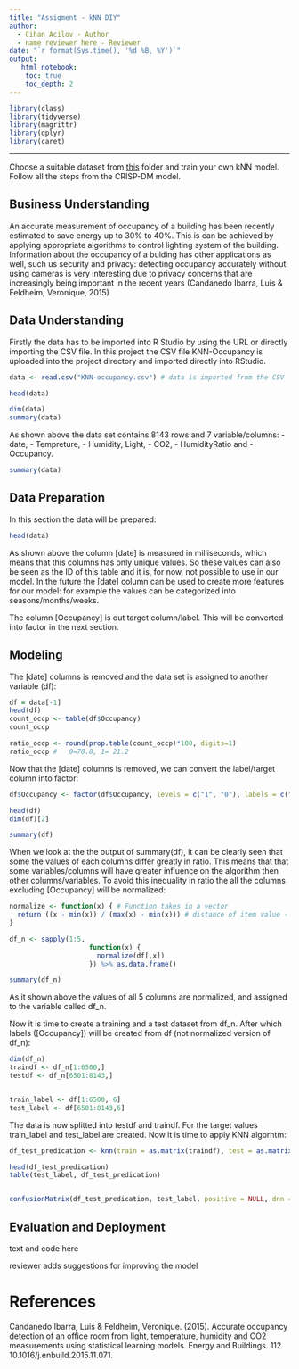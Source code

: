 ```yaml
---
title: "Assigment - kNN DIY"
author:
  - Cihan Acilov - Author
  - name reviewer here - Reviewer
date: "`r format(Sys.time(), '%d %B, %Y')`"
output:
   html_notebook:
    toc: true
    toc_depth: 2
---
```



```r
library(class)
library(tidyverse)
library(magrittr)
library(dplyr)
library(caret)

```

---

Choose a suitable dataset from [this](https://github.com/HAN-M3DM-Data-Mining/assignments/tree/master/datasets) folder and train  your own kNN model. Follow all the steps from the CRISP-DM model.


## Business Understanding
An accurate measurement of occupancy of a building has been recently estimated to save energy up to 30% to 40%. This is can be achieved by applying appropriate algorithms to control lighting system of the building. Information about the occupancy of a bulding has other applications as well, such us security and privacy: detecting occupancy accurately without using cameras is very interesting due to privacy concerns that are increasingly being important in the recent years (Candanedo Ibarra, Luis & Feldheim, Veronique, 2015)

## Data Understanding
Firstly the data has to be imported into R Studio by using the URL or directly importing the CSV file. In this project the CSV file KNN-Occupancy is uploaded into the project directory and imported directly into RStudio.

```r

data <- read.csv("KNN-occupancy.csv") # data is imported from the CSV

head(data)
```




```r

dim(data)
summary(data)
```
As shown above the data set contains 8143 rows and 7 variable/columns: 
- date, 
- Tempreture, 
- Humidity, Light, 
- CO2, 
- HumidityRatio and
- Occupancy. 

```r

summary(data)
```
## Data Preparation
In this section the data will be prepared:
```r
head(data)
```
As shown above the column [date] is measured in milliseconds, which means that this columns has only unique values. So these values can also be seen as the ID of this table and it is, for now, not possible to use in our model. In the future the [date] column can be used to create more features for our model: for example the values can be categorized into seasons/months/weeks. 

The column [Occupancy] is out target column/label. This will be converted into factor in the next section. 


## Modeling

The [date] columns is removed and the data set is assigned to another variable (df):


```r
df = data[-1]
head(df)
count_occp <- table(df$Occupancy)
count_occp

ratio_occp <- round(prop.table(count_occp)*100, digits=1)
ratio_occp #   0=78.8, 1= 21.2 
```



Now that the [date] columns is removed, we can convert the label/target column into factor:




```r

df$Occupancy <- factor(df$Occupancy, levels = c("1", "0"), labels = c("OCCP", "UNOCCP")) %>% relevel("UNOCCP")

head(df)
dim(df)[2]

summary(df)

```
When we look at the the output of summary(df), it can be clearly seen that some the values of each columns differ greatly in ratio. This means that that some variables/columns will have greater influence on the algorithm then other columns/variables. To avoid this inequality in ratio the all the columns excluding [Occupancy] will be normalized:




```r
normalize <- function(x) { # Function takes in a vector
  return ((x - min(x)) / (max(x) - min(x))) # distance of item value - minimum vector value divided by the range of all vector values
}

df_n <- sapply(1:5,
                    function(x) {
                      normalize(df[,x])
                    }) %>% as.data.frame()

summary(df_n)

```
As it shown above the values of all 5 columns are normalized, and assigned to the variable called df_n. 

Now it is time to create a training and a test dataset from df_n. After which labels ([Occupancy]) will be created from df (not normalized version of df_n):


```r
dim(df_n)
traindf <- df_n[1:6500,]
testdf <- df_n[6501:8143,]


train_label <- df[1:6500, 6]
test_label <- df[6501:8143,6]

```
The data is now splitted into testdf and traindf. For the target values train_label and test_label are created. Now it is time to apply KNN algorhtm: 



```r
df_test_predication <- knn(train = as.matrix(traindf), test = as.matrix(testdf), cl = as.matrix(train_label), k=90 )

head(df_test_predication)
table(test_label, df_test_predication)


confusionMatrix(df_test_predication, test_label, positive = NULL, dnn = c("Pred", "True"))


```

## Evaluation and Deployment
text and code here

reviewer adds suggestions for improving the model


# References
Candanedo Ibarra, Luis & Feldheim, Veronique. (2015). Accurate occupancy detection of an office room from light, temperature, humidity and CO2 measurements using statistical learning models. Energy and Buildings. 112. 10.1016/j.enbuild.2015.11.071. 